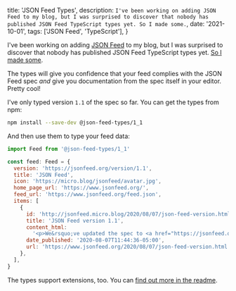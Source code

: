   title: 'JSON Feed Types',
  description: `I've been working on adding JSON Feed to my blog, but I was surprised to discover that nobody has published JSON Feed TypeScript types yet. So I made some.`,
  date: '2021-10-01',
  tags: ['JSON Feed', 'TypeScript'],
}

I've been working on adding [JSON Feed](https://www.jsonfeed.org) to my blog, but I was surprised to discover that nobody has published JSON Feed TypeScript types yet. [So I made some](https://github.com/juice49/json-feed-types).

The types will give you confidence that your feed complies with the JSON Feed spec _and_ give you documentation from the spec itself in your editor. Pretty cool!

I've only typed version `1.1` of the spec so far. You can get the types from npm:

```bash
npm install --save-dev @json-feed-types/1_1
```

And then use them to type your feed data:

```js
import Feed from '@json-feed-types/1_1'

const feed: Feed = {
  version: 'https://jsonfeed.org/version/1.1',
  title: 'JSON Feed',
  icon: 'https://micro.blog/jsonfeed/avatar.jpg',
  home_page_url: 'https://www.jsonfeed.org/',
  feed_url: 'https://www.jsonfeed.org/feed.json',
  items: [
    {
      id: 'http://jsonfeed.micro.blog/2020/08/07/json-feed-version.html',
      title: 'JSON Feed version 1.1',
      content_html:
        '<p>We&rsquo;ve updated the spec to <a href="https://jsonfeed.org/version/1.1">version 1.1</a>. Itâ€™s a minor update to JSON Feed, clarifying a few things in the spec and adding a couple new fields such as <code>authors</code> and <code>language</code>.</p>\n\n<p>For version 1.1, we&rsquo;re starting to move to the more specific MIME type <code>application/feed+json</code>. Clients that parse HTML to discover feeds should prefer that MIME type, while still falling back to accepting <code>application/json</code> too.</p>\n\n<p>The <a href="https://jsonfeed.org/code/">code page</a> has also been updated with several new code libraries and apps that support JSON Feed.</p>\n',
      date_published: '2020-08-07T11:44:36-05:00',
      url: 'https://www.jsonfeed.org/2020/08/07/json-feed-version.html',
    },
  ],
}
```

The types support extensions, too. You can [find out more in the readme](https://github.com/juice49/json-feed-types).
